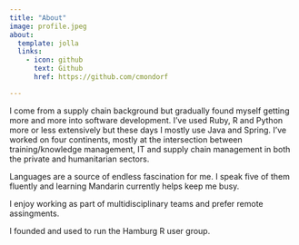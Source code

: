 ```yaml
---
title: "About"
image: profile.jpeg
about:
  template: jolla
  links:
    - icon: github
      text: Github
      href: https://github.com/cmondorf

---
```


I come from a supply chain background but gradually found myself getting more and more into software development. I've used Ruby, R and Python more or less extensively but these days I mostly use Java and Spring.
I've worked on four continents, mostly at the intersection between training/knowledge management, IT and supply chain management in both the private and humanitarian sectors.

Languages are a source of endless fascination for me. I speak five of them fluently and learning Mandarin currently helps keep me busy.

I enjoy working as part of multidisciplinary teams and prefer remote assingments.

I founded and used to run the Hamburg R user group. 